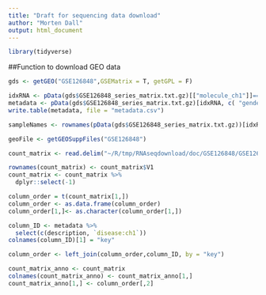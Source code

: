 ```yaml
---
title: "Draft for sequencing data download"
author: "Morten Dall"
output: html_document
---
```


```r
library(tidyverse)

```

##Function to download GEO data
```r
gds <- getGEO("GSE126848",GSEMatrix = T, getGPL = F)

idxRNA <- pData(gds$GSE126848_series_matrix.txt.gz)[["molecule_ch1"]]=="polyA RNA"
metadata <- pData(gds$GSE126848_series_matrix.txt.gz)[idxRNA, c( "gender:ch1", "disease:ch1", "description")]
write.table(metadata, file = "metadata.csv")

sampleNames <- rownames(pData(gds$GSE126848_series_matrix.txt.gz))[idxRNA]

geoFile <- getGEOSuppFiles("GSE126848")

count_matrix <- read.delim("~/R/tmp/RNAseqdownload/doc/GSE126848/GSE126848_Gene_counts_raw.txt.gz", header=FALSE)

rownames(count_matrix) <- count_matrix$V1
count_matrix <- count_matrix %>% 
  dplyr::select(-1)

column_order = t(count_matrix[1,])
column_order <- as.data.frame(column_order)
column_order[1,]<- as.character(column_order[1,])

column_ID <- metadata %>% 
  select(c(description, `disease:ch1`)) 
colnames(column_ID)[1] = "key"

column_order <- left_join(column_order,column_ID, by = "key")

count_matrix_anno <- count_matrix
colnames(count_matrix_anno) <- count_matrix_anno[1,]
count_matrix_anno[1,] <- column_order[,2]

```


